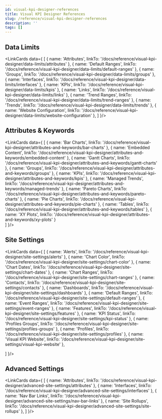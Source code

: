 ```yaml
---
id: visual-kpi-designer-references
title: Visual KPI Designer References
slug: /reference/visual-kpi-designer-references
description: ''
tags: []
---
```



## Data Limits

<LinkCards data={
  [
    {
      name: 'Attributes',
      linkTo: '/docs/reference/visual-kpi-designer/data-limits/attributes'
    },
    {
      name: 'Default Ranges',
      linkTo: '/docs/reference/visual-kpi-designer/data-limits/default-ranges'
    },
    {
      name: 'Groups',
      linkTo: '/docs/reference/visual-kpi-designer/data-limits/groups'
    },
    {
      name: 'Interfaces',
      linkTo: '/docs/reference/visual-kpi-designer/data-limits/interfaces'
    },
    {
      name: 'KPIs',
      linkTo: '/docs/reference/visual-kpi-designer/data-limits/kpis'
    },
    {
      name: 'Links',
      linkTo: '/docs/reference/visual-kpi-designer/data-limits/links'
    },
    {
      name: 'Trend Ranges',
      linkTo: '/docs/reference/visual-kpi-designer/data-limits/trend-ranges'
    },
    {
      name: 'Trends',
      linkTo: '/docs/reference/visual-kpi-designer/data-limits/trends'
    },
    {
      name: 'Website Configuration',
      linkTo: '/docs/reference/visual-kpi-designer/data-limits/website-configuration'
    },
  ]
}/>

## Attributes & Keywords

<LinkCards data={
  [
    {
      name: 'Bar Charts',
      linkTo: '/docs/reference/visual-kpi-designer/attributes-and-keywords/bar-charts'
    },
    {
      name: 'Embedded Content',
      linkTo: '/docs/reference/visual-kpi-designer/attributes-and-keywords/embedded-content'
    },
    {
      name: 'Gantt Charts',
      linkTo: '/docs/reference/visual-kpi-designer/attributes-and-keywords/gantt-charts'
    },
    {
      name: 'Groups',
      linkTo: '/docs/reference/visual-kpi-designer/attributes-and-keywords/groups'
    },
    {
      name: 'KPIs',
      linkTo: '/docs/reference/visual-kpi-designer/attributes-and-keywords/kpis'
    },
    {
      name: 'Managed Trends',
      linkTo: '/docs/reference/visual-kpi-designer/attributes-and-keywords/managed-trends'
    },
    {
      name: 'Pareto Charts',
      linkTo: '/docs/reference/visual-kpi-designer/attributes-and-keywords/pareto-charts'
    },
    {
      name: 'Pie Charts',
      linkTo: '/docs/reference/visual-kpi-designer/attributes-and-keywords/pie-charts'
    },
    {
      name: 'Tables',
      linkTo: '/docs/reference/visual-kpi-designer/attributes-and-keywords/tables'
    },
    {
      name: 'XY Plots',
      linkTo: '/docs/reference/visual-kpi-designer/attributes-and-keywords/xy-plots'
    }  
  ]
}/>

## Site Settings

<LinkCards data={
  [
    {
      name: 'Alerts',
      linkTo: '/docs/reference/visual-kpi-designer/site-settings/alerts'
    },
    {
      name: 'Chart Color',
      linkTo: '/docs/reference/visual-kpi-designer/site-settings/chart-color'
    },
    {
      name: 'Chart Dates',
      linkTo: '/docs/reference/visual-kpi-designer/site-settings/chart-dates'
    },
    {
      name: 'Chart Ranges',
      linkTo: '/docs/reference/visual-kpi-designer/site-settings/chart-ranges'
    },
    {
      name: 'Contacts',
      linkTo: '/docs/reference/visual-kpi-designer/site-settings/contacts'
    },
    {
      name: 'Dashboards',
      linkTo: '/docs/reference/visual-kpi-designer/site-settings/dashboards'
    },
    {
      name: 'Default Ranges',
      linkTo: '/docs/reference/visual-kpi-designer/site-settings/default-ranges'
    },
    {
      name: 'Event Ranges',
      linkTo: '/docs/reference/visual-kpi-designer/site-settings/event-ranges'
    },
    {
      name: 'Features',
      linkTo: '/docs/reference/visual-kpi-designer/site-settings/features'
    },
    {
      name: 'KPI Status',
      linkTo: '/docs/reference/visual-kpi-designer/site-settings/kpi-status'
    },
    {
      name: 'Profiles Groups',
      linkTo: '/docs/reference/visual-kpi-designer/site-settings/profiles-groups'
    },
    {
      name: 'Profiles',
      linkTo: '/docs/reference/visual-kpi-designer/site-settings/profiles'
    },
    {
      name: 'Visual KPI Website',
      linkTo: '/docs/reference/visual-kpi-designer/site-settings/visual-kpi-website'
    },
    
  ]
}/>

## Advanced Settings

<LinkCards data={
  [
    {
      name: 'Attributes',
      linkTo: '/docs/reference/visual-kpi-designer/advanced-site-settings/attributes'
    },
    {
      name: 'Interfaces',
      linkTo: '/docs/reference/visual-kpi-designer/advanced-site-settings/interfaces'
    },
    {
      name: 'Nav Bar Links',
      linkTo: '/docs/reference/visual-kpi-designer/advanced-site-settings/nav-bar-links'
    },
    {
      name: 'Site Rollups',
      linkTo: '/docs/reference/visual-kpi-designer/advanced-site-settings/site-rollups'
    },
  ]
}/>